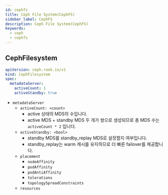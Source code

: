 ```yaml
---
id: cephfs
title: Ceph File System(CephFS)
sidebar_label: CephFS
description: Ceph File System(CephFS)
keywords:
  - ceph
  - cephfs
---
```


## CephFilesystem

```yaml
apiVersion: ceph.rook.io/v1
kind: CephFilesystem
spec:
  metadataServer:
    activeCount: 1
    activeStandby: true
```

- `metadataServer`
  - `activeCount: <count>`
    - active 상태의 MDS의 수입니다.
    - active MDS + standby MDS 두 개가 쌍으로 생성되므로 총 MDS 수는 `activeCount * 2` 입니다.
  - `activeStandby: <bool>`
    - standby MDS를 standby_replay MDS로 설정할지 여부입니다.
    - standby_replay는 warm 캐시를 유지하므로 더 빠른 failover를 제공합니다.
  - `placement`
    - `nodeAffinity`
    - `podAffinity`
    - `podAntiAffinity`
    - `tolerations`
    - `topologySpreadConstraints`
  - `resources`
